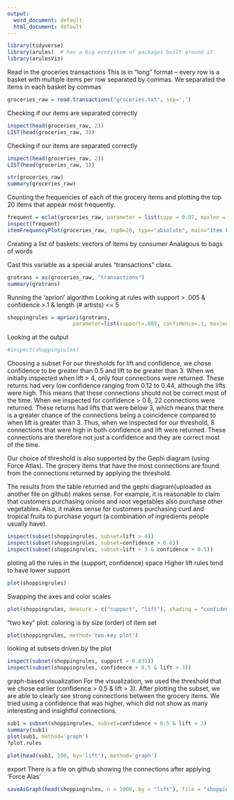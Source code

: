 ```yaml
---
output:
  word_document: default
  html_document: default
---
```

```r
library(tidyverse)
library(arules)  # has a big ecosystem of packages built around it
library(arulesViz)
```


Read in the groceries transactions
This is in "long" format -- every row is a basket with multiple items per row separated by commas. We separated the items in each basket by commas
```r
groceries_raw = read.transactions("groceries.txt", sep=',')
```

Checking if our items are separated correctly
```r
inspect(head(groceries_raw, 2))
LIST(head(groceries_raw, 3))
```

Checking if our items are separated correctly
```r
inspect(head(groceries_raw, 2))
LIST(head(groceries_raw, 3))
```

```r
str(groceries_raw)
summary(groceries_raw)
```

Counting the frequencies of each of the grocery items and plotting the top 20 items that appear most frequently.
```r
frequent = eclat(groceries_raw, parameter = list(supp = 0.07, maxlen = 15))
inspect(frequent)
itemFrequencyPlot(groceries_raw, topN=20, type="absolute", main="Item Frequency")
```

Creating a list of baskets: vectors of items by consumer
Analagous to bags of words

Cast this variable as a special arules "transactions" class.
```r
grotrans = as(groceries_raw, "transactions")
summary(grotrans)
```

Running the 'apriori' algorithm
Looking at rules with support > .005 & confidence >.1 & length (# artists) <= 5
```r
shoppingrules = apriori(grotrans, 
                     parameter=list(support=.005, confidence=.1, maxlen=5))
```

Looking at the output
```r
#inspect(shoppingrules)
```


Choosing a subset
For our thresholds for lift and confidence, we chose confidence to be greater than 0.5 and lift to be greater than 3.
When we initially inspected when lift > 4, only four connections were returned. These returns had very low confidence ranging from 0.12 to
0.44, although the lifts were high. This means that these connections should not be correct most of the time.
When we inspected for confidence > 0.6, 22 connections were returned. These returns had lifts that were below 3, which means that there is
a greater chance of the connections being a coincidence compared to when lift is greater than 3.
Thus, when we inspected for our threshold, 8 connections that were high in both confidence and lift were returned. These connections are
therefore not just a confidence and they are correct most of the time.

Our choice of threshold is also supported by the Gephi diagram (using Force Atlas). The grocery items that have the most connections are found
from the connections returned by applying the threshold.

The results from the table returned and the gephi diagram(uploaded as another file on github) makes sense. For example, it is reasonable to claim that customers purchasing onions and root vegetables also purchase other vegetables. Also, it makes sense for customers purchasing curd and tropical fruits to purchase yogurt (a combination of ingredients people usually have).
```r
inspect(subset(shoppingrules, subset=lift > 4))
inspect(subset(shoppingrules, subset=confidence > 0.6))
inspect(subset(shoppingrules, subset=lift > 3 & confidence > 0.5))
```


ploting all the rules in the (support, confidence) space
Higher lift rules tend to have lower support
```r
plot(shoppingrules)
```

Swapping the axes and color scales
```r
plot(shoppingrules, measure = c("support", "lift"), shading = "confidence")
```


"two key" plot: coloring is by size (order) of item set
```r
plot(shoppingrules, method='two-key plot')
```

looking at subsets driven by the plot
```r
inspect(subset(shoppingrules, support > 0.035))
inspect(subset(shoppingrules, confidence > 0.5 & lift > 3))
```

graph-based visualization
For the visualization, we used the threshold that we chose earlier (confidence > 0.5 & lift > 3). After plotting the subset, we are able
to clearly see strong connections between the grocery items. We tried using a confidence that was higher, which did not show as many
interesting and insightful connections.

```r
sub1 = subset(shoppingrules, subset=confidence > 0.5 & lift > 3)
summary(sub1)
plot(sub1, method='graph')
?plot.rules
```


```r
plot(head(sub1, 100, by='lift'), method='graph')
```

export
There is a file on github showing the connections after applying 'Force Alas'
```r
saveAsGraph(head(shoppingrules, n = 1000, by = "lift"), file = "shoppingrules.graphml")
```
